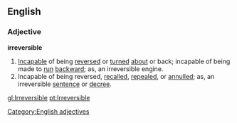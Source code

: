 ==English==

===Adjective===
[[Category:English adjectives]]
'''irreversible'''

#[[Incapable]] of being [[reverse]]d or [[turn]]ed [[about]] or back; incapable of being made to [[run]] [[backward]]; as, an irreversible engine.
#Incapable of being reversed, [[recall]]ed, [[repeal]]ed, or [[annul]]led; as, an irreversible [[sentence]] or [[decree]].

[[gl:Irreversible]]
[[pt:Irreversible]]